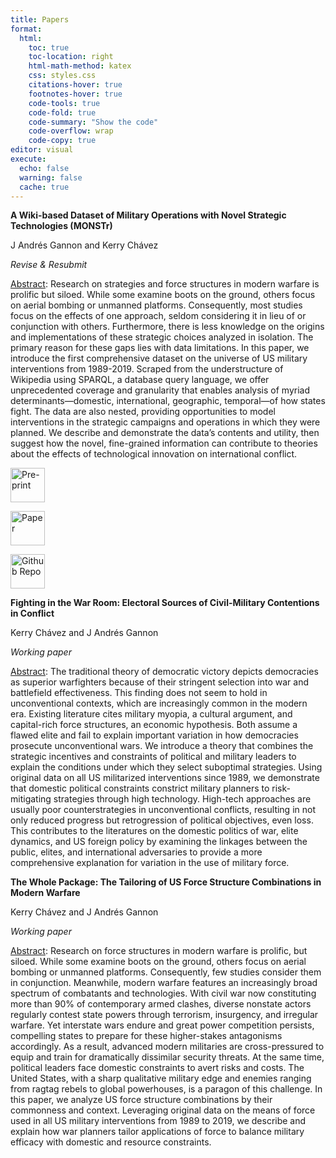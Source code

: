 ```yaml
---
title: Papers
format:
  html:
    toc: true
    toc-location: right
    html-math-method: katex
    css: styles.css
    citations-hover: true
    footnotes-hover: true
    code-tools: true
    code-fold: true
    code-summary: "Show the code"
    code-overflow: wrap
    code-copy: true
editor: visual
execute:
  echo: false
  warning: false
  cache: true
---
```


**A Wiki-based Dataset of Military Operations with Novel Strategic Technologies (MONSTr)**

J Andrés Gannon and Kerry Chávez

*Revise & Resubmit*

[Abstract]{.underline}: Research on strategies and force structures in modern warfare is prolific but siloed. While some examine boots on the ground, others focus on aerial bombing or unmanned platforms. Consequently, most studies focus on the effects of one approach, seldom considering it in lieu of or conjunction with others. Furthermore, there is less knowledge on the origins and implementations of these strategic choices analyzed in isolation. The primary reason for these gaps lies with data limitations. In this paper, we introduce the first comprehensive dataset on the universe of US military interventions from 1989-2019. Scraped from the understructure of Wikipedia using SPARQL, a database query language, we offer unprecedented coverage and granularity that enables analysis of myriad determinants---domestic, international, geographic, temporal---of how states fight. The data are also nested, providing opportunities to model interventions in the strategic campaigns and operations in which they were planned. We describe and demonstrate the data's contents and utility, then suggest how the novel, fine-grained information can contribute to theories about the effects of technological innovation on international conflict.

::: {layout-ncol="3"}
[![Pre-print](images/image-1124748587.png){fig-align="left" width="55"}](/content/files/2023-03-04_MONSTr.pdf)

[![Appendix](images/image-1124748587.png){alt="Paper" fig-align="left" width="55"}](/content/files/2023-03-04_MONSTr_Appendix.pdf)

[![Repo](images/image-1960859350.png){alt="Github Repo" fig-align="left" width="55"}](https://github.com/jandresgannon/MONSTr)
:::

**Fighting in the War Room: Electoral Sources of Civil-Military Contentions in Conflict**

Kerry Chávez and J Andrés Gannon

*Working paper*

[Abstract]{.underline}: The traditional theory of democratic victory depicts democracies as superior warfighters because of their stringent selection into war and battlefield effectiveness. This finding does not seem to hold in unconventional contexts, which are increasingly common in the modern era. Existing literature cites military myopia, a cultural argument, and capital-rich force structures, an economic hypothesis. Both assume a flawed elite and fail to explain important variation in how democracies prosecute unconventional wars. We introduce a theory that combines the strategic incentives and constraints of political and military leaders to explain the conditions under which they select suboptimal strategies. Using original data on all US militarized interventions since 1989, we demonstrate that domestic political constraints constrict military planners to risk-mitigating strategies through high technology. High-tech approaches are usually poor counterstrategies in unconventional conflicts, resulting in not only reduced progress but retrogression of political objectives, even loss. This contributes to the literatures on the domestic politics of war, elite dynamics, and US foreign policy by examining the linkages between the public, elites, and international adversaries to provide a more comprehensive explanation for variation in the use of military force.

**The Whole Package: The Tailoring of US Force Structure Combinations in Modern Warfare**

Kerry Chávez and J Andrés Gannon

*Working paper*

[Abstract]{.underline}: Research on force structures in modern warfare is prolific, but siloed. While some examine boots on the ground, others focus on aerial bombing or unmanned platforms. Consequently, few studies consider them in conjunction. Meanwhile, modern warfare features an increasingly broad spectrum of combatants and technologies. With civil war now constituting more than 90% of contemporary armed clashes, diverse nonstate actors regularly contest state powers through terrorism, insurgency, and irregular warfare. Yet interstate wars endure and great power competition persists, compelling states to prepare for these higher-stakes antagonisms accordingly. As a result, advanced modern militaries are cross-pressured to equip and train for dramatically dissimilar security threats. At the same time, political leaders face domestic constraints to avert risks and costs. The United States, with a sharp qualitative military edge and enemies ranging from ragtag rebels to global powerhouses, is a paragon of this challenge. In this paper, we analyze US force structure combinations by their commonness and context. Leveraging original data on the means of force used in all US military interventions from 1989 to 2019, we describe and explain how war planners tailor applications of force to balance military efficacy with domestic and resource constraints.
